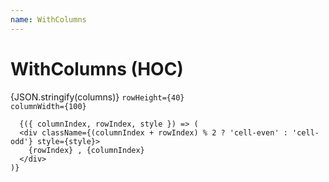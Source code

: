 ```yaml
---
name: WithColumns
---
```



# WithColumns (HOC)

<div>
  {JSON.stringify(columns)}
  <WindowTable
    width={600}
    height={400}
    columns={columns}
    rows={rows}
    enhancer={withColumns}
              
    rowHeight={40}
    columnWidth={100}
  >
      {({ columnIndex, rowIndex, style }) => (
      <div className={(columnIndex + rowIndex) % 2 ? 'cell-even' : 'cell-odd'} style={style}>
        {rowIndex} , {columnIndex}
      </div>
    )}
  </WindowTable>
</div>